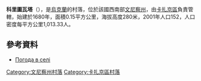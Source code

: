 {{coord|49|30|3|N|28|55|17|E|scale:30000|display=title}}

'''科里圖瓦塔'''（{{lang-uk|Коритувата}}），是[[烏克蘭|烏克蘭]]的村落，位於該國西南部[[文尼察州|文尼察州]]，由[[卡扎京區|卡扎京區]]負責管轄，始建於1680年，面積0.15平方公里，海拔高度280米，2001年人口152，人口密度每平方公里1,013.33人。

==參考資料==
*[http://weather.in.ua/ua/vinnickaja/11492 Погода в селі ] {{Wayback|url=http://weather.in.ua/ua/vinnickaja/11492 |date=20160305081826 }}

[[Category:文尼察州村落|Category:文尼察州村落]]
[[Category:卡扎京區村落|Category:卡扎京區村落]]


{{Vinnytsia-geo-stub}}